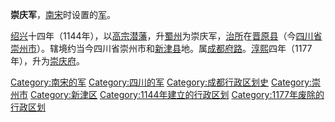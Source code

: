 '''崇庆军'''，[[南宋|南宋]]时设置的[[军_(行政区划)|军]]。

[[紹興_(南宋)|绍兴]]十四年（1144年），以[[宋高宗|高宗]][[潜藩|潜藩]]，升[[蜀州_(唐朝)|蜀州]]为崇庆军，[[治所|治所]]在[[晋原县|晋原县]]（今[[四川省|四川省]][[崇州市|崇州市]]）。辖境约当今四川省崇州市和[[新津县|新津县]]地。属[[成都府路|成都府路]]。[[淳熙|淳熙]]四年（1177年），升为[[崇庆府|崇庆府]]。 

{{南宋行政区划小作品}}
{{DEFAULTSORT:C}}
[[Category:南宋的军|Category:南宋的军]]
[[Category:四川的军|Category:四川的军]]
[[Category:成都行政区划史|Category:成都行政区划史]]
[[Category:崇州市|Category:崇州市]]
[[Category:新津区|Category:新津区]]
[[Category:1144年建立的行政区划|Category:1144年建立的行政区划]]
[[Category:1177年废除的行政区划|Category:1177年废除的行政区划]]